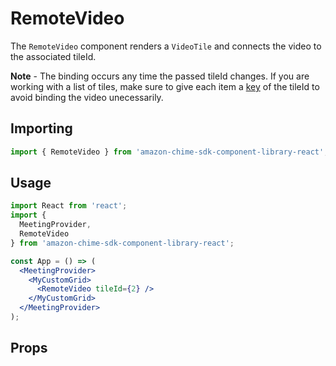 
<Meta title="SDK Components/RemoteVideo" />

# RemoteVideo

The `RemoteVideo` component renders a `VideoTile` and connects the video to the associated tileId.

**Note** - The binding occurs any time the passed tileId changes. If you are working with a list of tiles, make sure to give each item a [key](https://reactjs.org/docs/lists-and-keys.html) of the tileId to avoid binding the video unecessarily.

## Importing

```javascript
import { RemoteVideo } from 'amazon-chime-sdk-component-library-react';
```

## Usage

```jsx
import React from 'react';
import {
  MeetingProvider,
  RemoteVideo
} from 'amazon-chime-sdk-component-library-react';

const App = () => (
  <MeetingProvider>
    <MyCustomGrid>
      <RemoteVideo tileId={2} />
    </MyCustomGrid>
  </MeetingProvider>
);
```

## Props

<Props of={RemoteVideo} />
